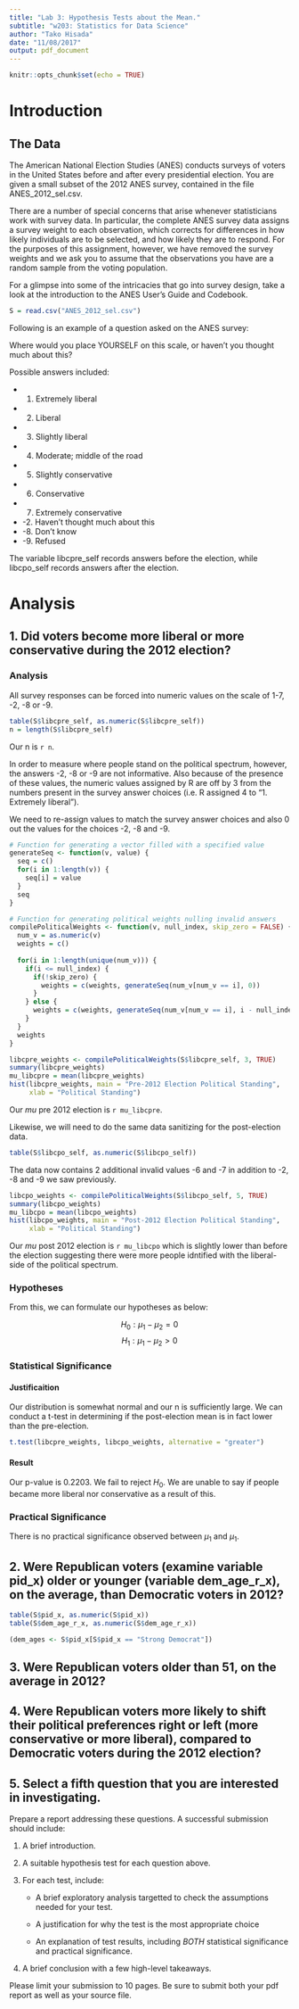 ```yaml
---
title: "Lab 3: Hypothesis Tests about the Mean."
subtitle: "w203: Statistics for Data Science"
author: "Tako Hisada"
date: "11/08/2017"
output: pdf_document
--- 
```



```r
knitr::opts_chunk$set(echo = TRUE)
```

# Introduction

## The Data

The American National Election Studies (ANES) conducts surveys of voters in the United States before and after every presidential election.  You are given a small subset of the 2012 ANES survey, contained in the file ANES\_2012\_sel.csv.

There are a number of special concerns that arise whenever statisticians work with survey data.  In particular, the complete ANES survey data assigns a survey weight to each observation, which corrects for differences in how likely individuals are to be selected, and how likely they are to respond.  For the purposes of this assignment, however, we have removed the survey weights and we ask you to assume that the observations you have are a random sample from the voting population.

For a glimpse into some of the intricacies that go into survey design, take a look at the introduction to the ANES User's Guide and Codebook. 


```r
S = read.csv("ANES_2012_sel.csv")
```

Following is an example of a question asked on the ANES survey:

Where would you place YOURSELF on this scale, or haven't you thought much about this?

Possible answers included:

- 1. Extremely liberal 
- 2. Liberal 
- 3. Slightly liberal 
- 4. Moderate; middle of the road 
- 5. Slightly conservative 
- 6. Conservative 
- 7. Extremely conservative
- -2. Haven't thought much about this 
- -8. Don't know 
- -9. Refused

The variable libcpre\_self records answers before the election, while libcpo\_self records answers after the election.

# Analysis

## 1. Did voters become more liberal or more conservative during the 2012 election?

### Analysis

All survey responses can be forced into numeric values on the scale of 1-7, -2, -8 or -9.

```r
table(S$libcpre_self, as.numeric(S$libcpre_self))
n = length(S$libcpre_self)
```

Our n is `r n`.

In order to measure where people stand on the political spectrum, however, the answers -2, -8 or -9 are not informative. Also because of the presence of these values, the numeric values assigned by R are off by 3 from the numbers present in the survey answer choices (i.e. R assigned 4 to "1. Extremely liberal").

We need to re-assign values to match the survey answer choices and also 0 out the values for the choices -2, -8 and -9.

```r
# Function for generating a vector filled with a specified value 
generateSeq <- function(v, value) {
  seq = c()
  for(i in 1:length(v)) {
    seq[i] = value
  }
  seq
}

# Function for generating political weights nulling invalid answers 
compilePoliticalWeights <- function(v, null_index, skip_zero = FALSE) {
  num_v = as.numeric(v)
  weights = c()
  
  for(i in 1:length(unique(num_v))) {
    if(i <= null_index) {
      if(!skip_zero) {
        weights = c(weights, generateSeq(num_v[num_v == i], 0))        
      }
    } else {
      weights = c(weights, generateSeq(num_v[num_v == i], i - null_index))
    }
  }
  weights
}

libcpre_weights <- compilePoliticalWeights(S$libcpre_self, 3, TRUE)
summary(libcpre_weights)
mu_libcpre = mean(libcpre_weights)
hist(libcpre_weights, main = "Pre-2012 Election Political Standing", 
     xlab = "Political Standing")
```

Our $mu$ pre 2012 election is `r mu_libcpre`.

Likewise, we will need to do the same data sanitizing for the post-election data.

```r
table(S$libcpo_self, as.numeric(S$libcpo_self))
```

The data now contains 2 additional invalid values -6 and -7 in addition to -2, -8 and -9 we saw previously.

```r
libcpo_weights <- compilePoliticalWeights(S$libcpo_self, 5, TRUE)
summary(libcpo_weights)
mu_libcpo = mean(libcpo_weights)
hist(libcpo_weights, main = "Post-2012 Election Political Standing", 
     xlab = "Political Standing")
```

Our $mu$ post 2012 election is `r mu_libcpo` which is slightly lower than before the election suggesting there were more people idntified with the liberal-side of the political spectrum.

### Hypotheses

From this, we can formulate our hypotheses as below:

$$H_0: \mu_1 - \mu_2 = 0$$
$$H_1: \mu_1 - \mu_2 > 0$$

### Statistical Significance

#### Justificaition

Our distribution is somewhat normal and our n is sufficiently large. We can conduct a t-test in determining if the post-election mean is in fact lower than the pre-election.

```r
t.test(libcpre_weights, libcpo_weights, alternative = "greater")
```

#### Result

Our p-value is 0.2203. We fail to reject $H_0$. We are unable to say if people became more liberal nor conservative as a result of this.

### Practical Significance

There is no practical significance observed between $\mu_1$ and $\mu_1$.

## 2. Were Republican voters (examine variable pid\_x) older or younger (variable dem\_age\_r\_x), on the average, than Democratic voters in 2012?

```r
table(S$pid_x, as.numeric(S$pid_x))
table(S$dem_age_r_x, as.numeric(S$dem_age_r_x))

(dem_ages <- S$pid_x[S$pid_x == "Strong Democrat"])
```

## 3. Were Republican voters older than 51, on the average in 2012?

## 4. Were Republican voters more likely to shift their political preferences right or left (more conservative or more liberal), compared to Democratic voters during the 2012 election?

## 5. Select a fifth question that you are interested in investigating.

Prepare a report addressing these questions.  A successful submission should include:

1. A brief introduction.

2. A suitable hypothesis test for each question above.

3. For each test, include:

    + A brief exploratory analysis targetted to check the assumptions needed for your test.
    
    + A justification for why the test is the most appropriate choice
    
    + An explanation of test results, including *BOTH* statistical significance and practical significance.
    
4. A brief conclusion with a few high-level takeaways.


Please limit your submission to 10 pages.  Be sure to submit both your pdf report as well as your source file.